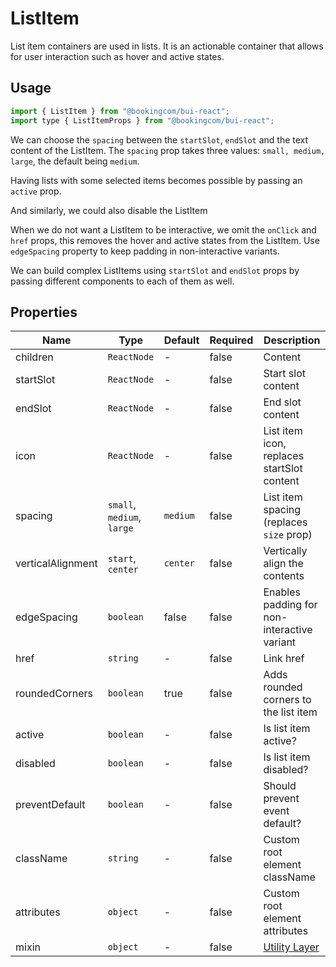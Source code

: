 # ListItem

<Featured>
  List item containers are used in lists. It is an actionable container that
  allows for user interaction such as hover and active states.
</Featured>

<Grid>
  <CrossLink
    title="List Item"
    type="documentation"
    text="Learn more about the List Item design anatomy and best-practices."
    section="Design documentation"
    href="https://design-system.booking.com/article/bui/components/containers/list-item/"
    target="_blank"
  />
</Grid>

## Usage

```jsx
import { ListItem } from "@bookingcom/bui-react";
import type { ListItemProps } from "@bookingcom/bui-react";
```

We can choose the `spacing` between the `startSlot`, `endSlot` and the text content of the ListItem.
The `spacing` prop takes three values: `small, medium, large`, the default being `medium`.

<Example name="spacing" />

Having lists with some selected items becomes possible by passing an `active` prop.

<Example name="active" />

And similarly, we could also disable the ListItem

<Example name="disabled" />

When we do not want a ListItem to be interactive, we omit the `onClick` and `href` props, this removes the hover and active states from the ListItem.
Use `edgeSpacing` property to keep padding in non-interactive variants.

<Example name="nonInteractive" />

We can build complex ListItems using `startSlot` and `endSlot` props by passing different components to each of them as well.

<Example name="slots" />

## Properties

| Name              | Type                       | Default  | Required | Description                                                                                                    |
| ----------------- | -------------------------- | -------- | -------- | -------------------------------------------------------------------------------------------------------------- |
| children          | `ReactNode`                | -        | false    | Content                                                                                                        |
| startSlot         | `ReactNode`                | -        | false    | Start slot content                                                                                             |
| endSlot           | `ReactNode`                | -        | false    | End slot content                                                                                               |
| icon              | `ReactNode`                | -        | false    | List item icon, replaces startSlot content                                                                     |
| spacing           | `small`, `medium`, `large` | `medium` | false    | List item spacing (replaces `size` prop)                                                                       |
| verticalAlignment | `start`, `center`          | `center` | false    | Vertically align the contents                                                                                  |
| edgeSpacing       | `boolean`                  | false    | false    | Enables padding for non-interactive variant                                                                    |
| href              | `string`                   | -        | false    | Link href                                                                                                      |
| roundedCorners    | `boolean`                  | true     | false    | Adds rounded corners to the list item                                                                          |
| active            | `boolean`                  | -        | false    | Is list item active?                                                                                           |
| disabled          | `boolean`                  | -        | false    | Is list item disabled?                                                                                         |
| preventDefault    | `boolean`                  | -        | false    | Should prevent event default?                                                                                  |
| className         | `string`                   | -        | false    | Custom root element className                                                                                  |
| attributes        | `object`                   | -        | false    | Custom root element attributes                                                                                 |
| mixin               | `object`                   | -        | false    | [Utility Layer](?page=Getting%2520started%252FDevelopment%252FComponents&view=documentation#BUI-Utility-Layer) |
